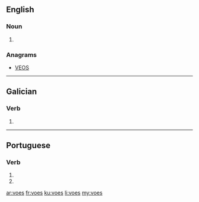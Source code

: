 ==English==

===Noun===
{{head|en|plural}}

# {{plural of|voe|lang=en}}

===Anagrams===
* [[VEOS#English|VEOS]]

----

==Galician==

===Verb===
{{gl-verb-form}}

# {{conjugation of|voar|lang=gl||2|s|pres|sub}}

----

==Portuguese==

===Verb===
{{pt-verb-form}}

# {{pt-verb form of|voar|ar|subjunctive|present|singular|second}}
# {{pt-verb form of|voar|ar|imperative|negative|singular|second}}

[[ar:voes]]
[[fr:voes]]
[[ku:voes]]
[[li:voes]]
[[my:voes]]